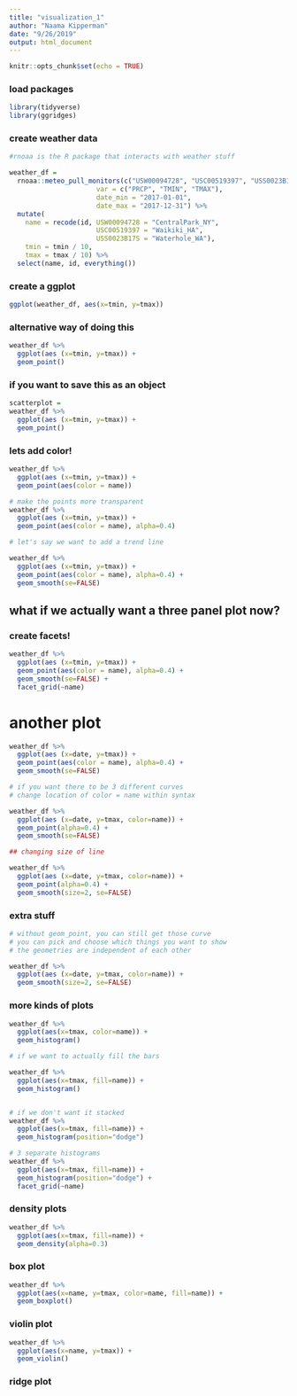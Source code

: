 ```yaml
---
title: "visualization_1"
author: "Naama Kipperman"
date: "9/26/2019"
output: html_document
---
```


```r
knitr::opts_chunk$set(echo = TRUE)
```

### load packages

```r

library(tidyverse)
library(ggridges)

```

### create weather data

```r
#rnoaa is the R package that interacts with weather stuff

weather_df = 
  rnoaa::meteo_pull_monitors(c("USW00094728", "USC00519397", "USS0023B17S"),
                      var = c("PRCP", "TMIN", "TMAX"), 
                      date_min = "2017-01-01",
                      date_max = "2017-12-31") %>%
  mutate(
    name = recode(id, USW00094728 = "CentralPark_NY", 
                      USC00519397 = "Waikiki_HA",
                      USS0023B17S = "Waterhole_WA"),
    tmin = tmin / 10,
    tmax = tmax / 10) %>%
  select(name, id, everything())

```

### create a ggplot

```r

ggplot(weather_df, aes(x=tmin, y=tmax))

```

### alternative way of doing this
```r

weather_df %>% 
  ggplot(aes (x=tmin, y=tmax)) +
  geom_point()

```

### if you want to save this as an object

```r
scatterplot = 
weather_df %>% 
  ggplot(aes (x=tmin, y=tmax)) +
  geom_point()

```


### lets add color!

```r

weather_df %>% 
  ggplot(aes (x=tmin, y=tmax)) +
  geom_point(aes(color = name))

# make the points more transparent
weather_df %>% 
  ggplot(aes (x=tmin, y=tmax)) +
  geom_point(aes(color = name), alpha=0.4)

# let's say we want to add a trend line

weather_df %>% 
  ggplot(aes (x=tmin, y=tmax)) +
  geom_point(aes(color = name), alpha=0.4) +
  geom_smooth(se=FALSE)


```

## what if we actually want a three panel plot now?
### create facets!

```r

weather_df %>% 
  ggplot(aes (x=tmin, y=tmax)) +
  geom_point(aes(color = name), alpha=0.4) +
  geom_smooth(se=FALSE) +
  facet_grid(~name)
```


# another plot
```r

weather_df %>% 
  ggplot(aes (x=date, y=tmax)) +
  geom_point(aes(color = name), alpha=0.4) +
  geom_smooth(se=FALSE)

# if you want there to be 3 different curves 
# change location of color = name within syntax

weather_df %>% 
  ggplot(aes (x=date, y=tmax, color=name)) +
  geom_point(alpha=0.4) +
  geom_smooth(se=FALSE)

## changing size of line 

weather_df %>% 
  ggplot(aes (x=date, y=tmax, color=name)) +
  geom_point(alpha=0.4) +
  geom_smooth(size=2, se=FALSE)

```


### extra stuff
```r

# without geom_point, you can still get those curve
# you can pick and choose which things you want to show
# the geometries are independent of each other

weather_df %>% 
  ggplot(aes (x=date, y=tmax, color=name)) +
  geom_smooth(size=2, se=FALSE)

```

### more kinds of plots


```r
weather_df %>% 
  ggplot(aes(x=tmax, color=name)) +
  geom_histogram()

# if we want to actually fill the bars 

weather_df %>% 
  ggplot(aes(x=tmax, fill=name)) +
  geom_histogram()


# if we don't want it stacked
weather_df %>% 
  ggplot(aes(x=tmax, fill=name)) +
  geom_histogram(position="dodge") 

# 3 separate histograms
weather_df %>% 
  ggplot(aes(x=tmax, fill=name)) +
  geom_histogram(position="dodge") +
  facet_grid(~name)


```


###  density plots


```r

weather_df %>% 
  ggplot(aes(x=tmax, fill=name)) +
  geom_density(alpha=0.3) 
```


### box plot
```r
weather_df %>% 
  ggplot(aes(x=name, y=tmax, color=name, fill=name)) +
  geom_boxplot()
```

### violin plot

```r

weather_df %>% 
  ggplot(aes(x=name, y=tmax)) +
  geom_violin()
```

### ridge plot

```r

```






